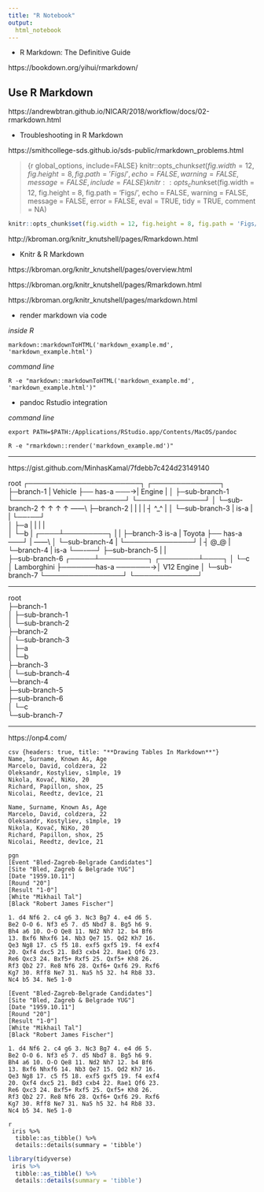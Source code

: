 ```yaml
---
title: "R Notebook"
output: 
  html_notebook
---
```



- R Markdown: The Definitive Guide

https://bookdown.org/yihui/rmarkdown/




## Use R Markdown

https://andrewbtran.github.io/NICAR/2018/workflow/docs/02-rmarkdown.html

- Troubleshooting in R Markdown

https://smithcollege-sds.github.io/sds-public/rmarkdown_problems.html

> {r global_options, include=FALSE}
> knitr::opts_chunk$set(fig.width=12, fig.height=8, fig.path='Figs/', echo=FALSE, warning=FALSE, message=FALSE, include = FALSE)
> knitr::opts_chunk$set(fig.width = 12, fig.height = 8, fig.path = 'Figs/', echo = FALSE, warning = FALSE, message = FALSE, error = FALSE, eval = TRUE, tidy = TRUE, comment = NA)



```r
knitr::opts_chunk$set(fig.width = 12, fig.height = 8, fig.path = 'Figs/', echo = FALSE, warning = FALSE, message = FALSE, error = FALSE, eval = TRUE, tidy = TRUE, comment = NA)
```



http://kbroman.org/knitr_knutshell/pages/Rmarkdown.html

- Knitr & R Markdown

https://kbroman.org/knitr_knutshell/pages/overview.html

https://kbroman.org/knitr_knutshell/pages/Rmarkdown.html

https://kbroman.org/knitr_knutshell/pages/markdown.html

 
- render markdown via code


*inside R*

```
markdown::markdownToHTML('markdown_example.md', 'markdown_example.html')
```

*command line*

```
R -e "markdown::markdownToHTML('markdown_example.md', 'markdown_example.html')"
```


- pandoc Rstudio integration

*command line*

```
export PATH=$PATH:/Applications/RStudio.app/Contents/MacOS/pandoc
```


```
R -e "rmarkdown::render('markdown_example.md')"
```


---

https://gist.github.com/MinhasKamal/7fdebb7c424d23149140

root                         ┌───────────────────────┐             ┌──────────────┐
 ├─branch-1                  |        Vehicle        ├── has-a ───→|    Engine    |
 │  ├─sub-branch-1           └───────────────────────┘             └──────────────┘
 │  └─sub-branch-2                 ↑              ↑                      ↑   ↑                 ------\\
 ├─branch-2                        |              |                      |   |                 ┤ ^_^ |
 │  └─sub-branch-3                 |            is-a                     |   |                 └──-──┘  
 │     ├─a                         |              |                      |   |       
 │     └─b                         |         ┌────┴─────────┐            |   |
 ├─branch-3                       is-a       |    Toyota    ├── has-a ───┘   |                 ------\\
 │  └─sub-branch-4                 |         └──────────────┘                |                 ┤ @_@ |
 └─branch-4                        |                                       is-a                └──-──┘
    ├─sub-branch-5                 |                                         |       
    ├─sub-branch-6           ┌─────┴──────────┐                     ┌────────┴────┐
    │  └─c                   │   Lamborghini  ├───────has-a ───────→│  V12 Engine │
    └─sub-branch-7           └────────────────┘                     └─────────────┘
   
    
---   


root                    
 ├─branch-1             
 │  ├─sub-branch-1          
 │  └─sub-branch-2          
 ├─branch-2             
 │  └─sub-branch-3        
 │     ├─a              
 │     └─b              
 ├─branch-3             
 │  └─sub-branch-4      
 └─branch-4             
    ├─sub-branch-5      
    ├─sub-branch-6      
    │  └─c              
    └─sub-branch-7      
    

---

https://onp4.com/


```
csv {headers: true, title: "**Drawing Tables In Markdown**"}
Name, Surname, Known As, Age
Marcelo, David, coldzera, 22
Oleksandr, Kostyliev, s1mple, 19
Nikola, Kovač, NiKo, 20
Richard, Papillon, shox, 25
Nicolai, Reedtz, dev1ce, 21
```


``` csv
Name, Surname, Known As, Age
Marcelo, David, coldzera, 22
Oleksandr, Kostyliev, s1mple, 19
Nikola, Kovač, NiKo, 20
Richard, Papillon, shox, 25
Nicolai, Reedtz, dev1ce, 21
```



```
pgn
[Event "Bled-Zagreb-Belgrade Candidates"]
[Site "Bled, Zagreb & Belgrade YUG"]
[Date "1959.10.11"]
[Round "20"]
[Result "1-0"]
[White "Mikhail Tal"]
[Black "Robert James Fischer"]

1. d4 Nf6 2. c4 g6 3. Nc3 Bg7 4. e4 d6 5.               
Be2 O-O 6. Nf3 e5 7. d5 Nbd7 8. Bg5 h6 9. 
Bh4 a6 10. O-O Qe8 11. Nd2 Nh7 12. b4 Bf6 
13. Bxf6 Nhxf6 14. Nb3 Qe7 15. Qd2 Kh7 16. 
Qe3 Ng8 17. c5 f5 18. exf5 gxf5 19. f4 exf4 
20. Qxf4 dxc5 21. Bd3 cxb4 22. Rae1 Qf6 23. 
Re6 Qxc3 24. Bxf5+ Rxf5 25. Qxf5+ Kh8 26. 
Rf3 Qb2 27. Re8 Nf6 28. Qxf6+ Qxf6 29. Rxf6 
Kg7 30. Rff8 Ne7 31. Na5 h5 32. h4 Rb8 33. 
Nc4 b5 34. Ne5 1-0
```


```pgn
[Event "Bled-Zagreb-Belgrade Candidates"]
[Site "Bled, Zagreb & Belgrade YUG"]
[Date "1959.10.11"]
[Round "20"]
[Result "1-0"]
[White "Mikhail Tal"]
[Black "Robert James Fischer"]

1. d4 Nf6 2. c4 g6 3. Nc3 Bg7 4. e4 d6 5.               
Be2 O-O 6. Nf3 e5 7. d5 Nbd7 8. Bg5 h6 9. 
Bh4 a6 10. O-O Qe8 11. Nd2 Nh7 12. b4 Bf6 
13. Bxf6 Nhxf6 14. Nb3 Qe7 15. Qd2 Kh7 16. 
Qe3 Ng8 17. c5 f5 18. exf5 gxf5 19. f4 exf4 
20. Qxf4 dxc5 21. Bd3 cxb4 22. Rae1 Qf6 23. 
Re6 Qxc3 24. Bxf5+ Rxf5 25. Qxf5+ Kh8 26. 
Rf3 Qb2 27. Re8 Nf6 28. Qxf6+ Qxf6 29. Rxf6 
Kg7 30. Rff8 Ne7 31. Na5 h5 32. h4 Rb8 33. 
Nc4 b5 34. Ne5 1-0
```




```
{r, results='asis'}
 iris %>%
  tibble::as_tibble() %>%
  details::details(summary = 'tibble')
```


``` r
library(tidyverse)
 iris %>%
  tibble::as_tibble() %>%
  details::details(summary = 'tibble')
```

